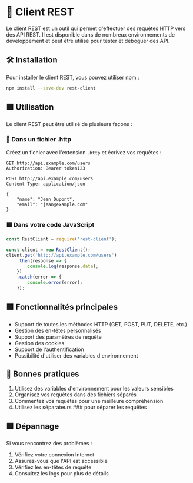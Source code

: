 # 🔗 Client REST

Le client REST est un outil qui permet d'effectuer des requêtes HTTP vers des API REST. Il est disponible dans de nombreux environnements de développement et peut être utilisé pour tester et déboguer des API.

## 🛠️ Installation

Pour installer le client REST, vous pouvez utiliser npm :

``` sh npm2yarn copy
npm install --save-dev rest-client
```

## 🟩 Utilisation

Le client REST peut être utilisé de plusieurs façons :

### 🧪 Dans un fichier .http

Créez un fichier avec l'extension `.http` et écrivez vos requêtes :

```http copy
GET http://api.example.com/users
Authorization: Bearer token123

POST http://api.example.com/users
Content-Type: application/json

{
    "name": "Jean Dupont",
    "email": "jean@example.com"
}
```

### 🟩 Dans votre code JavaScript

```js copy
const RestClient = require('rest-client');

const client = new RestClient();
client.get('http://api.example.com/users')
    .then(response => {
        console.log(response.data);
    })
    .catch(error => {
        console.error(error);
    });
```

## 🟩 Fonctionnalités principales

- Support de toutes les méthodes HTTP (GET, POST, PUT, DELETE, etc.)
- Gestion des en-têtes personnalisés
- Support des paramètres de requête
- Gestion des cookies
- Support de l'authentification
- Possibilité d'utiliser des variables d'environnement

## 🧪 Bonnes pratiques

1. Utilisez des variables d'environnement pour les valeurs sensibles
2. Organisez vos requêtes dans des fichiers séparés
3. Commentez vos requêtes pour une meilleure compréhension
4. Utilisez les séparateurs ### pour séparer les requêtes

## 🟩 Dépannage

Si vous rencontrez des problèmes :

1. Vérifiez votre connexion Internet
2. Assurez-vous que l'API est accessible
3. Vérifiez les en-têtes de requête
4. Consultez les logs pour plus de détails
